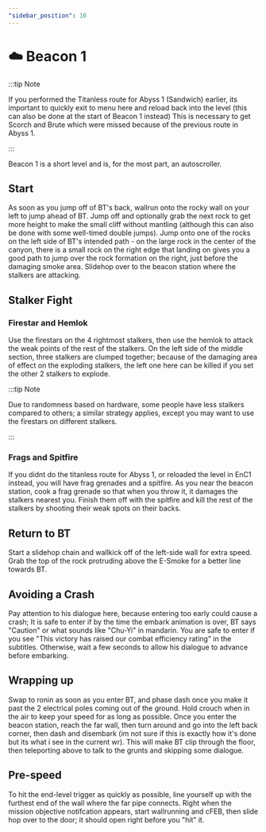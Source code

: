 ```yaml
---
"sidebar_position": 10
---
```



# ☁️ Beacon 1

:::tip Note

If you performed the Titanless route for Abyss 1 (Sandwich) earlier, its important to quickly exit to menu here and reload back into the level (this can also be done at the start of Beacon 1 instead)
This is necessary to get Scorch and Brute which were missed because of the previous route in Abyss 1.

:::

Beacon 1 is a short level and is, for the most part, an autoscroller. 

## Start

As soon as you jump off of BT's back, wallrun onto the rocky wall on your left to jump ahead of BT. Jump off and optionally grab the next rock to get more height to make the small cliff without mantling (although this can also be done with some well-timed double jumps). Jump onto one of the rocks on the left side of BT's intended path - on the large rock in the center of the canyon, there is a small rock on the right edge that landing on gives you a good path to jump over the rock formation on the right, just before the damaging smoke area. Slidehop over to the beacon station where the stalkers are attacking.

## Stalker Fight

### Firestar and Hemlok

Use the firestars on the 4 rightmost stalkers, then use the hemlok to attack the weak points of the rest of the stalkers. On the left side of the middle section, three stalkers are clumped together; because of the damaging area of effect on the exploding stalkers, the left one here can be killed if you set the other 2 stalkers to explode. 

:::tip Note

Due to randomness based on hardware, some people have less stalkers compared to others; a similar strategy applies, except you may want to use the firestars on different stalkers.

:::

### Frags and Spitfire

If you didnt do the titanless route for Abyss 1, or reloaded the level in EnC1 instead, you will have frag grenades and a spitfire. As you near the beacon station, cook a frag grenade so that when you throw it, it damages the stalkers nearest you. Finish them off with the spitfire and kill the rest of the stalkers by shooting their weak spots on their backs.

## Return to BT

Start a slidehop chain and wallkick off of the left-side wall for extra speed. Grab the top of the rock protruding above the E-Smoke for a better line towards BT. 

## Avoiding a Crash

Pay attention to his dialogue here, because entering too early could cause a crash; It is safe to enter if by the time the embark animation is over, BT says "Caution" or what sounds like "Chu-Yi" in mandarin. You are safe to enter if you see "This victory has raised our combat efficiency rating" in the subtitles. Otherwise, wait a few seconds to allow his dialogue to advance before embarking.

## Wrapping up

Swap to ronin as soon as you enter BT, and phase dash once you make it past the 2 electrical poles coming out of the ground. Hold crouch when in the air to keep your speed for as long as possible. Once you enter the beacon station, reach the far wall, then turn around and go into the left back corner, then dash and disembark (im not sure if this is exactly how it's done but its what i see in the current wr). This will make BT clip through the floor, then teleporting above to talk to the grunts and skipping some dialogue.

## Pre-speed

To hit the end-level trigger as quickly as possible, line yourself up with the furthest end of the wall where the far pipe connects. Right when the mission objective notifcation appears, start wallrunning and cFEB, then slide hop over to the door; it should open right before you "hit" it.
